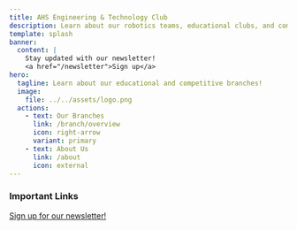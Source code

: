 ```yaml
---
title: AHS Engineering & Technology Club
description: Learn about our robotics teams, educational clubs, and competitive clubs!
template: splash
banner:
  content: |
    Stay updated with our newsletter!
    <a href="/newsletter">Sign up</a>
hero:
  tagline: Learn about our educational and competitive branches!
  image:
    file: ../../assets/logo.png
  actions:
    - text: Our Branches
      link: /branch/overview
      icon: right-arrow
      variant: primary
    - text: About Us
      link: /about
      icon: external
---
```



### Important Links

<CardGrid>
    <LinkCard
        title="Intro Meeting Slides"
        href="https://docs.google.com/presentation/d/1Kh1SQTEgOE1J9AtKPHZ51T12J3ih7k6-7k-YssVbvCk/edit#slide=id.g879ee6e074_1_639"
    />
    <LinkCard
        title="Member Interest Form"
        href="https://docs.google.com/forms/d/e/1FAIpQLSe386cIBtCptZK9Ew9hdzY74gR0_y5SH2yfIGn32Xqu4-ERTw/viewform"
    />
    <LinkCard
        title="Our Guest Speakers"
        href="/guest-speakers"
    />
</CardGrid>


<div class="pt-4 md:pt-10">
  <a href="/newsletter" class="not-content rounded-xl bg-accent-600 dark:bg-accent-200 w-full h-14 md:h-16 flex items-center justify-between px-5 no-underline hover:no-underline">
    <p class="text-white md:text-lg dark:text-black -translate-y-[1px]">Sign up for our newsletter!</p>
    <Icon name="right-arrow" class="text-white dark:text-black text-3xl md:text-4xl"/>
  </a>
</div>